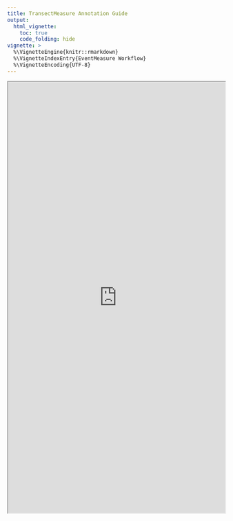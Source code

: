 ```yaml
---
title: TransectMeasure Annotation Guide
output:
  html_vignette:
    toc: true
    code_folding: hide
vignette: >
  %\VignetteEngine{knitr::rmarkdown}
  %\VignetteIndexEntry{EventMeasure Workflow}
  %\VignetteEncoding{UTF-8}
---
```


<iframe src="https://docs.google.com/document/d/e/2PACX-1vSRhXoEYYtMr-zCsy7zpCoSpKyMsQeFD2Az3KGgrHgWBOX--7a4goHYzE0czwlbkdPNkI_skPOuX4ky/pub?embedded=true" width = "100%" height = 1000>  </iframe>